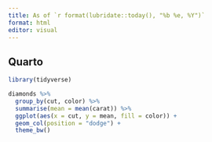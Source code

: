 ```yaml
---
title: As of `r format(lubridate::today(), "%b %e, %Y")`
format: html
editor: visual
---
```


## Quarto

```r
library(tidyverse)
```


```r
diamonds %>% 
  group_by(cut, color) %>% 
  summarise(mean = mean(carat)) %>% 
  ggplot(aes(x = cut, y = mean, fill = color)) +
  geom_col(position = "dodge") +
  theme_bw()

```


